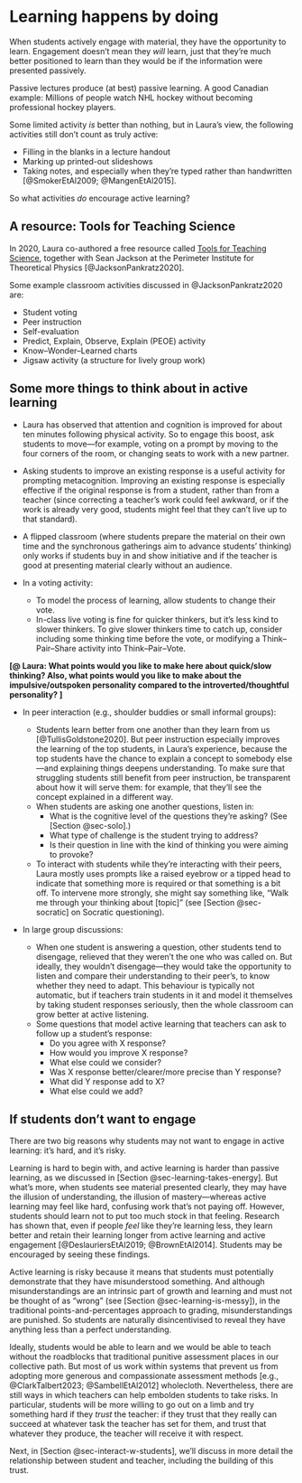 # Learning happens by doing {#sec-learn-by-doing}

When students actively engage with material, they have the opportunity to learn.
Engagement doesn't mean they *will* learn, just that they're much better positioned to learn than they would be if the information were presented passively.

Passive lectures produce (at best) passive learning.
A good Canadian example: Millions of people watch NHL hockey without becoming professional hockey players.

Some limited activity *is* better than nothing, but in Laura's view, the following activities still don't count as truly active:

- Filling in the blanks in a lecture handout
- Marking up printed-out slideshows
- Taking notes, and especially when they're typed rather than handwritten [@SmokerEtAl2009; @MangenEtAl2015].

So what activities *do* encourage active learning?


## A resource: Tools for Teaching Science

In 2020, Laura co-authored a free resource called [Tools for Teaching Science](https://resources.perimeterinstitute.ca/products/tools-for-teaching-science), together with Sean Jackson at the Perimeter Institute for Theoretical Physics [@JacksonPankratz2020].

Some example classroom activities discussed in @JacksonPankratz2020 are:

- Student voting
- Peer instruction
- Self-evaluation
- Predict, Explain, Observe, Explain (PEOE) activity
- Know–Wonder–Learned charts
- Jigsaw activity (a structure for lively group work)


## Some more things to think about in active learning

- Laura has observed that attention and cognition is improved for about ten minutes following physical activity.
So to engage this boost, ask students to move—for example, voting on a prompt by moving to the four corners of the room, or changing seats to work with a new partner.

- Asking students to improve an existing response is a useful activity for prompting metacognition.
Improving an existing response is especially effective if the original response is from a student, rather than from a teacher (since correcting a teacher's work could feel awkward, or if the work is already very good, students might feel that they can't live up to that standard).

- A flipped classroom (where students prepare the material on their own time and the synchronous gatherings aim to advance students' thinking) only works if students buy in and show initiative and if the teacher is good at presenting material clearly without an audience.

- In a voting activity:
  - To model the process of learning, allow students to change their vote.
  - In-class live voting is fine for quicker thinkers, but it's less kind to slower thinkers.
    To give slower thinkers time to catch up, consider including some thinking time before the vote, or modifying a Think–Pair–Share activity into Think–Pair–Vote.
    
**[@ Laura: What points would you like to make here about quick/slow thinking? Also, what points would you like to make about the impulsive/outspoken personality compared to the introverted/thoughtful personality? ]**

- In peer interaction (e.g., shoulder buddies or small informal groups):

  - Students learn better from one another than they learn from us [@TullisGoldstone2020]. 
  But peer instruction especially improves the learning of the top students, in Laura's experience, because the top students have the chance to explain a concept to somebody else—and explaining things deepens understanding. 
  To make sure that struggling students still benefit from peer instruction, be transparent about how it will serve them: for example, that they'll see the concept explained in a different way.
  - When students are asking one another questions, listen in:
    - What is the cognitive level of the questions they're asking? (See [Section @sec-solo].)
    - What type of challenge is the student trying to address?
    - Is their question in line with the kind of thinking you were aiming to provoke?
  - To interact with students while they're interacting with their peers, Laura mostly uses prompts like a raised eyebrow or a tipped head to indicate that something more is required or that something is a bit off.
  To intervene more strongly, she might say something like, "Walk me through your thinking about [topic]" (see [Section @sec-socratic] on Socratic questioning).
    
- In large group discussions:

  - When one student is answering a question, other students tend to disengage, relieved that they weren't the one who was called on.
  But ideally, they wouldn't disengage—they would take the opportunity to listen and compare their understanding to their peer's, to know whether they need to adapt.
  This behaviour is typically not automatic, but if teachers train students in it and model it themselves by taking student responses seriously, then the whole classroom can grow better at active listening.
  - Some questions that model active learning that teachers can ask to follow up a student's response:
    - Do you agree with X response?
    - How would you improve X response?
    - What else could we consider?
    - Was X response better/clearer/more precise than Y response?
    - What did Y response add to X?
    - What else could we add?
    

## If students don't want to engage

There are two big reasons why students may not want to engage in active learning: it's hard, and it's risky.

Learning is hard to begin with, and active learning is harder than passive learning, as we discussed in [Section @sec-learning-takes-energy].
But what's more, when students see material presented clearly, they may have the illusion of understanding, the illusion of mastery—whereas active learning may feel like hard, confusing work that's not paying off.
However, students should learn not to put too much stock in that feeling.
Research has shown that, even if people *feel* like they're learning less, they learn better and retain their learning longer from active learning and active engagement [@DeslauriersEtAl2019; @BrownEtAl2014].
Students may be encouraged by seeing these findings.

Active learning is risky because it means that students must potentially demonstrate that they have misunderstood something.
And although misunderstandings are an intrinsic part of growth and learning and must not be thought of as "wrong" (see [Section @sec-learning-is-messy]), in the traditional points-and-percentages approach to grading, misunderstandings are punished.
So students are naturally disincentivised to reveal they have anything less than a perfect understanding.

Ideally, students would be able to learn and we would be able to teach without the roadblocks that traditional punitive assessment places in our collective path.
But most of us work within systems that prevent us from adopting more generous and compassionate assessment methods [e.g., @ClarkTalbert2023; @SambellEtAl2012] wholecloth.
Nevertheless, there are still ways in which teachers can help embolden students to take risks.
In particular, students will be more willing to go out on a limb and try something hard if they *trust* the teacher: if they trust that they really can succeed at whatever task the teacher has set for them, and trust that whatever they produce, the teacher will receive it with respect.

Next, in [Section @sec-interact-w-students], we'll discuss in more detail the relationship between student and teacher, including the building of this trust.
